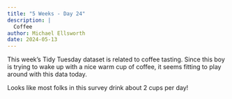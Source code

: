 ```yaml
---
title: "5 Weeks - Day 24"
description: |
  Coffee
author: Michael Ellsworth
date: 2024-05-13
---
```


This week's Tidy Tuesday dataset is related to coffee tasting. Since this boy is trying to wake up with a nice warm cup of coffee, it seems fitting to play around with this data today.

Looks like most folks in this survey drink about 2 cups per day!
